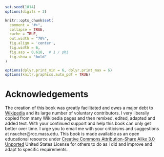```r
set.seed(1014)
options(digits = 3)

knitr::opts_chunk$set(
  comment = "#>",
  collapse = TRUE,
  cache = TRUE,
  out.width = "70%",
  fig.align = 'center',
  fig.width = 6,
  fig.asp = 0.618,  # 1 / phi
  fig.show = "hold"
)

options(dplyr.print_min = 6, dplyr.print_max = 6)
options(knitr.graphics.auto_pdf = TRUE)
```
# Acknowledgements {-}

The creation of this book was greatly facilitated and owes a major debt to [Wikipedia](https://www.wikipedia.org) and its large number of voluntary contributors. I very liberally copied from many Wikipedia pages and then remixed, edited, adapted and added text. With your continued support and help this book can only get better over time. I urge you to email me with your criticisms and suggestions at nsucher@rcc.mass.edu. This book is made available as an open educational resource under [Creative Commons Attribution-Share Alike 3.0 Unported](https://creativecommons.org/licenses/by-sa/3.0/deed.en) United States License for others to do as I did and improve and adapt to specific requirements.
